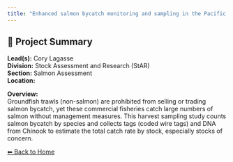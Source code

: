 ```yaml
---
title: "Enhanced salmon bycatch monitoring and sampling in the Pacific region groundfish trawl fishery"
---
```


## 🧬 Project Summary

**Lead(s):** Cory Lagasse  
**Division:** Stock Assessment and Research (StAR)  
**Section:** Salmon Assessment  
**Location:**   

**Overview:**  
Groundfish trawls (non-salmon) are prohibited from selling or trading salmon bycatch, yet these commercial fisheries catch large numbers of salmon without management measures. This harvest sampling study counts salmon bycatch by species and collects tags (coded wire tags) and DNA from Chinook to estimate the total catch rate by stock, especially stocks of concern.

[⬅ Back to Home](../index.qmd)
